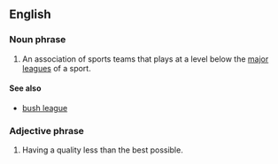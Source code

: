 ==English==

===Noun phrase===
#An association of sports teams that plays at a level below the [[major league]]s of a sport.

====See also====
*[[bush league]]

===Adjective phrase===
#Having a quality less than the best possible.